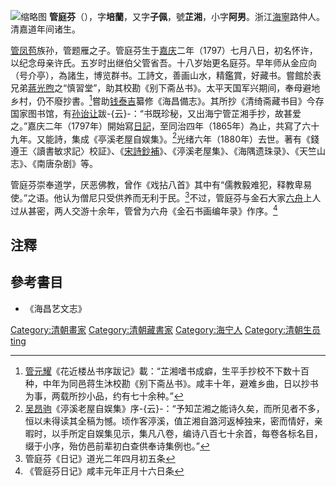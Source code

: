 [[File:咸豐辛亥五月海昌管庭芬來.jpg|缩略图]]
'''管庭芬'''（{{bd|1797年||1880年||G}}），字'''培蘭'''，又字'''子佩'''，號'''芷湘'''，小字'''阿男'''。浙江[[海寧|海寧]]路仲人。清嘉道年间诸生。

[[管鳳苞|管凤苞]]族孙，管题雁之子。管庭芬生于[[嘉庆|嘉庆]]二年（1797）七月八日，初名怀许，以纪念母亲许氏。五岁时出继伯父管省吾。十八岁始更名庭芬。早年师从金应向（号介亭），為諸生，博览群书。工詩文，善画山水，精鑑賞，好藏书。嘗館於表兄弟[[蔣光煦|蔣光煦]]之“慎習堂”，助其校勘《别下斋丛书》。太平天国军兴期间，奉母避地乡村，仍不廢抄書。<ref>[[管元耀|管元耀]]《花近楼丛书序跋记》載：“芷湘嗜书成癖，生平手抄校不下数十百种，中年为同邑蒋生沐校勘《别下斋丛书》。咸丰十年，避难乡曲，日以抄书为事，两载所抄小品，约有七十余种。”</ref>嘗助[[钱泰吉|钱泰吉]]纂修《海昌備志》。其所抄《清绮斋藏书目》今存国家图书馆，有[[孙诒让|孙诒让]]跋-{云}-：“书既珍秘，又出海宁管芷湘手抄，故甚爱之。”嘉庆二年（1797年）開始寫[[日記|日記]]，至同治四年（1865年）為止，共寫了六十九年。又能詩，集成《亭溪老屋自娱集》。<ref>[[吴昂驹|吴昂驹]]《渟溪老屋自娱集》序-{云}-：“予知芷湘之能诗久矣，而所见者不多，恒以未得读其全稿为憾。顷作客渟溪，值芷湘自潞河返棹独来，密而情好，亲暇时，以手所定自娱集见示，集凡八卷，编诗八百七十余首，每卷各标名目，缀于小序，殆仿邑前辈初白查供奉诗集例也。”</ref>光绪六年（1880年）去世。著有《錢遵王〈讀書敏求記〉校証》、《[[宋詩鈔|宋詩鈔補]]》、《渟溪老屋集》、《海隅遗珠录》、《天竺山志》、《南唐杂剧》等。

管庭芬崇奉道学，厌恶佛教，曾作《戏拈八首》其中有“儒教毅难犯，释教卑易使。”之语。他认为僧尼只受供养而无利于民。<ref>管庭芬《日记》道光二年四月初五条</ref>不过，管庭芬与金石大家[[六舟|六舟]]上人过从甚密，两人交游十余年，管曾为六舟《金石书画编年录》作序。<ref>《管庭芬日记》咸丰元年正月十六日条</ref>

==注釋==
{{reflist}}

==參考書目==
* 《海昌艺文志》

{{authority control}}
{{DEFAULTSORT:guan tingfen}}
[[Category:清朝畫家|Category:清朝畫家]]
[[Category:清朝藏書家|Category:清朝藏書家]]
[[Category:海宁人|Category:海宁人]]
[[Category:清朝生员|Category:清朝生员]]
[[Category:管姓|ting]]